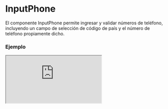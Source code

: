 # InputPhone

El componente InputPhone permite ingresar y validar números de teléfono, incluyendo un campo de selección de código de país y el número de teléfono propiamente dicho.


### Ejemplo

<Iframe
  minHeightIframe="30dvh"
  src="https://fenextjs-component-storybook.vercel.app/iframe.html?args=&id=input-inputphone--index&viewMode=story"
/>

### Importación

Para importar el componente InputPhone, se puede hacer desde fenextjs

```tsx copy
import { InputPhone } from "fenextjs";
```

### Parámetros

| Parámetro            | Tipo                                      | Requerido | Default          | Descripcion                                                                                 |
| -------------------- | ----------------------------------------- | --------- | ---------------- | ------------------------------------------------------------------------------------------- |
| classNameSelectCode  | InputSelectClassProps                     | no        | undefined        | Clase CSS para personalizar el contenedor del campo de selección del código de país.        |
| classNameInputNumber | InputTextClassProps                       | no        | undefined        | Clase CSS para personalizar el contenedor del campo de número de teléfono.                  |
| classNamePhone       | string                                    | no        | ''               | Clase CSS para personalizar el contenedor principal del componente InputPhone.              |
| classNamePhoneCode   | string                                    | no        | ''               | Clase CSS para personalizar el contenedor del código de país.                               |
| classNamePhoneLabel  | string                                    | no        | ''               | Clase CSS para personalizar el label del componente InputPhone.                             |
| classNamePhoneNumber | string                                    | no        | ''               | Clase CSS para personalizar el contenedor del número de teléfono.                           |
| classNameError       | string                                    | no        | ''               | Clase CSS para personalizar el contenedor del mensaje de error.                             |
| disabledSelectCode   | boolean                                   | no        | false            | Deshabilita la selección del código de país.                                                |
| placeholderCode      | string                                    | no        | '+57'            | Placeholder para el campo del código de país.                                               |
| placeholder          | string                                    | no        | 'xxx-xx-xx-xxxx' | Placeholder para el campo del número de teléfono.                                           |
| defaultValue         | Partial\<PhoneProps\>                     | no        | \{code:'+57'\}   | Valor por defecto para el número de teléfono.                                               |
| value                | Partial\<PhoneProps\>                     | no        | undefined        | Valor controlado del número de teléfono.                                                    |
| onChange             | function                                  | no        | undefined        | Función que se ejecuta al cambiar el valor del número de teléfono.                          |
| validator            | FenextjsValidatorClass\<PhoneProps\>      | no        | undefined        | Validador personalizado para el número de teléfono.                                         |
| parseCountrys        | (data: CountryProps[]) =\> CountryProps[] | no        | undefined        | Function para mapear, ordenar, filtrar, etc, los países del selector de codigo de telefono. |

### Storybook

Para ver el storybook del componente lo puede hacer con este [link](https://fenextjs-component-storybook.vercel.app/?path=/story/input-inputphone--index)

### Usos

- Básico

```tsx copy
<InputPhone />
```

- Con valor por defecto

```tsx copy
<InputPhone defaultValue={{ code: "+57", number: "1234567890" }} />
```

- Con validación personalizada

```tsx copy
<InputPhone validator={myPhoneValidator} />
```
